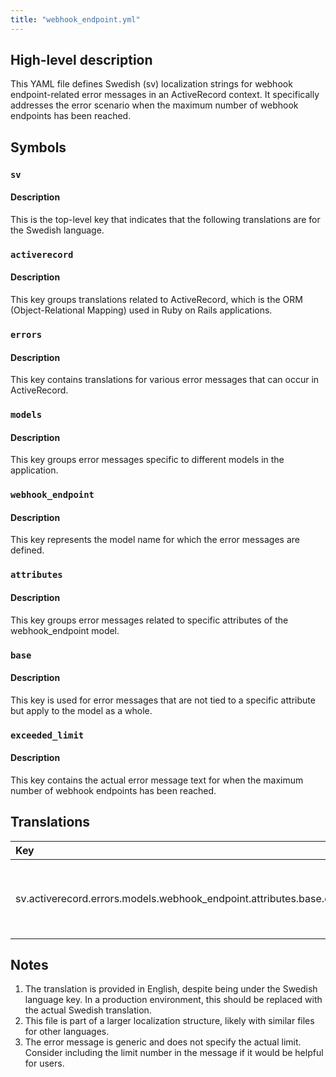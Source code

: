 ```yaml
---
title: "webhook_endpoint.yml"
---
```


## High-level description
This YAML file defines Swedish (sv) localization strings for webhook endpoint-related error messages in an ActiveRecord context. It specifically addresses the error scenario when the maximum number of webhook endpoints has been reached.

## Symbols

### `sv`
#### Description
This is the top-level key that indicates that the following translations are for the Swedish language.

### `activerecord`
#### Description
This key groups translations related to ActiveRecord, which is the ORM (Object-Relational Mapping) used in Ruby on Rails applications.

### `errors`
#### Description
This key contains translations for various error messages that can occur in ActiveRecord.

### `models`
#### Description
This key groups error messages specific to different models in the application.

### `webhook_endpoint`
#### Description
This key represents the model name for which the error messages are defined.

### `attributes`
#### Description
This key groups error messages related to specific attributes of the webhook_endpoint model.

### `base`
#### Description
This key is used for error messages that are not tied to a specific attribute but apply to the model as a whole.

### `exceeded_limit`
#### Description
This key contains the actual error message text for when the maximum number of webhook endpoints has been reached.

## Translations

| Key | Translation |
|:----|:------------|
| sv.activerecord.errors.models.webhook_endpoint.attributes.base.exceeded_limit | Maximum number of webhook endpoints was reached |

## Notes
1. The translation is provided in English, despite being under the Swedish language key. In a production environment, this should be replaced with the actual Swedish translation.
2. This file is part of a larger localization structure, likely with similar files for other languages.
3. The error message is generic and does not specify the actual limit. Consider including the limit number in the message if it would be helpful for users.